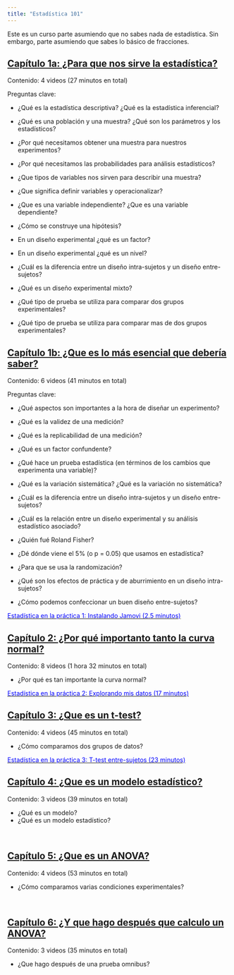 ```yaml
---
title: "Estadística 101"
---
```


Este es un curso parte asumiendo que no sabes nada de estadística.
Sin embargo, parte asumiendo que sabes lo básico de fracciones.
<br/>

## <a href="https://www.youtube.com/playlist?list=PLzyW6TZJNgGaCt1fDe0vl-pBt_Y4A0uaU" target="_blank">Capítulo 1a: ¿Para que nos sirve la estadística?</a>

Contenido: 4 videos (27 minutos en total)

Preguntas clave:

- ¿Qué es la estadística descriptiva? ¿Qué es la estadística inferencial?
- ¿Qué es una población y una muestra? ¿Qué son los parámetros y los estadísticos?
- ¿Por qué necesitamos obtener una muestra para nuestros experimentos?
- ¿Por qué necesitamos las probabilidades para análisis estadísticos?

- ¿Que tipos de variables nos sirven para describir una muestra?
- ¿Que significa definir variables y operacionalizar?
- ¿Que es una variable independiente? ¿Que es una variable dependiente?
- ¿Cómo se construye una hipótesis?

- En un diseño experimental ¿qué es un factor?
- En un diseño experimental ¿qué es un nivel?
- ¿Cuál es la diferencia entre un diseño intra-sujetos y un diseño entre-sujetos?
- ¿Qué es un diseño experimental mixto?
- ¿Qué tipo de prueba se utiliza para comparar dos grupos experimentales?
- ¿Qué tipo de prueba se utiliza para comparar mas de dos grupos experimentales?

## <a href="https://www.youtube.com/playlist?list=PLzyW6TZJNgGZdIZuvGySMRfKq2r1UKnCg" target="_blank">Capítulo 1b: ¿Que es lo más esencial que debería saber?</a>

Contenido: 6 videos (41 minutos en total)

Preguntas clave:

- ¿Qué aspectos son importantes a la hora de diseñar un experimento?
- ¿Qué es la validez de una medición?
- ¿Qué es la replicabilidad de una medición?
- ¿Qué es un factor confundente?

- ¿Qué hace un prueba estadística (en términos de los cambios que experimenta una variable)?
- ¿Qué es la variación sistemática? ¿Qué es la variación no sistemática?

- ¿Cuál es la diferencia entre un diseño intra-sujetos y un diseño entre-sujetos?
- ¿Cuál es la relación entre un diseño experimental y su análisis estadístico asociado?

- ¿Quién fué Roland Fisher?
- ¿Dé dónde viene el 5% (o p = 0.05) que usamos en estadística?

- ¿Para que se usa la randomización?
- ¿Qué son los efectos de práctica y de aburrimiento en un diseño intra-sujetos?
- ¿Cómo podemos confeccionar un buen diseño entre-sujetos?

<a href="https://www.youtube.com/watch?v=K0djrU94yvg&ab_channel=Jos%C3%A9LuisBlues" target="_blank"><span style="color:blue">Estadística en la práctica 1: Instalando Jamovi (2.5 minutos)</span></a>

## <a href="https://www.youtube.com/playlist?list=PLzyW6TZJNgGYNH1thjd8KkRyr-JVPzvR3" target="_blank">Capítulo 2: ¿Por qué importanto tanto la curva normal?</a>

Contenido: 8 videos (1 hora 32 minutos en total)

- ¿Por qué es tan importante la curva normal?

<a href="https://www.youtube.com/watch?v=1DaF6lau7hA&ab_channel=Jos%C3%A9LuisBlues" target="_blank"><span style="color:blue">Estadística en la práctica 2: Explorando mis datos (17 minutos)</span></a>

## <a href="https://www.youtube.com/playlist?list=PLzyW6TZJNgGbZKFJCnsK8Sxd840FatDm-" target="_blank">Capítulo 3: ¿Que es un t-test?</a>

Contenido: 4 videos (45 minutos en total)

- ¿Cómo comparamos dos grupos de datos?

<a href="https://www.youtube.com/watch?v=-XgeZ-cAtEc&ab_channel=Jos%C3%A9LuisBlues" target="_blank"><span style="color:blue">Estadística en la práctica 3: T-test entre-sujetos (23 minutos)</span></a>

## <a href="https://www.youtube.com/playlist?list=PLzyW6TZJNgGaAEQlidg92YdaCvYBCWoSj" target="_blank">Capítulo 4: ¿Que es un modelo estadístico?</a>

Contenido: 3 videos (39 minutos en total)

- ¿Qué es un modelo?
- ¿Qué es un modelo estadístico?

<br/>

## <a href="https://www.youtube.com/playlist?list=PLzyW6TZJNgGaJHRDX7kGcfA659l8FMRAO" target="_blank">Capítulo 5: ¿Que es un ANOVA?</a>

Contenido: 4 videos (53 minutos en total)

- ¿Cómo comparamos varias condiciones experimentales?

<br/>

## <a href="https://www.youtube.com/playlist?list=PLzyW6TZJNgGaIAxM2bxJVkNDbKs5KnaId" target="_blank">Capítulo 6: ¿Y que hago después que calculo un ANOVA?</a>

Contenido: 3 videos (35 minutos en total)

- ¿Que hago después de una prueba omnibus?
